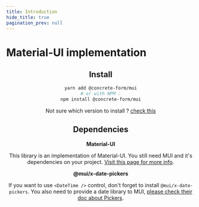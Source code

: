 ```yaml
---
title: Introduction
hide_title: true
pagination_prev: null
---
```



# Material-UI implementation

<Header />

## Install

```bash
yarn add @concrete-form/mui
# or with NPM :
npm install @concrete-form/mui
```

Not sure which version to install ? [check this](/docs/getting-started/install#choosing-the-right-version)

## Dependencies

**Material-UI**

This library is an implementation of Material-UI. You still need MUI and it's dependencies on your project. [Visit this page for more info](/docs/getting-started/install).

**@mui/x-date-pickers**

If you want to use `<DateTime />` control, don't forget to install `@mui/x-date-pickers`. You also need to provide a date library to MUI, [please check their doc about Pickers](https://mui.com/components/pickers/#setup).